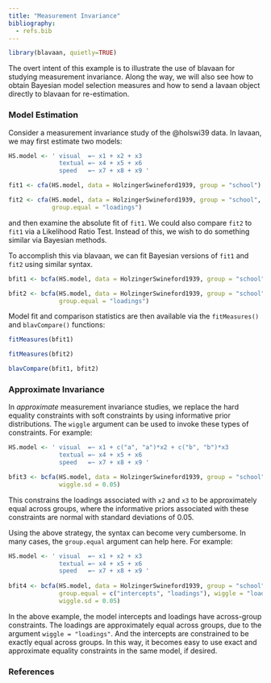 ```yaml
---
title: "Measurement Invariance"
bibliography:
  - refs.bib
---
```


```r
library(blavaan, quietly=TRUE)
```

The overt intent of this example is to illustrate the use of blavaan for studying measurement invariance. Along the way, we will also see how to obtain Bayesian model selection measures and how to send a lavaan object directly to blavaan for re-estimation.


### Model Estimation
Consider a measurement invariance study of the @holswi39 data. In lavaan, we may first estimate two models:

```r
HS.model <- ' visual  =~ x1 + x2 + x3
              textual =~ x4 + x5 + x6
              speed   =~ x7 + x8 + x9 '

fit1 <- cfa(HS.model, data = HolzingerSwineford1939, group = "school")

fit2 <- cfa(HS.model, data = HolzingerSwineford1939, group = "school",
            group.equal = "loadings")
```
and then examine the absolute fit of `fit1`. We could also compare `fit2` to `fit1` via a Likelihood Ratio Test.  Instead of this, we wish to do something similar via Bayesian methods.

To accomplish this via blavaan, we can fit Bayesian versions of `fit1` and `fit2` using similar syntax. 
```r
bfit1 <- bcfa(HS.model, data = HolzingerSwineford1939, group = "school")

bfit2 <- bcfa(HS.model, data = HolzingerSwineford1939, group = "school", 
              group.equal = "loadings")
```

Model fit and comparison statistics are then available via the `fitMeasures()` and `blavCompare()` functions:
```r
fitMeasures(bfit1)

fitMeasures(bfit2)

blavCompare(bfit1, bfit2)
```


### Approximate Invariance
In *approximate* measurement invariance studies, we replace the hard equality constraints with soft constraints by using informative prior distributions. The `wiggle` argument can be used to invoke these types of constraints. For example:

```r
HS.model <- ' visual  =~ x1 + c("a", "a")*x2 + c("b", "b")*x3
              textual =~ x4 + x5 + x6
              speed   =~ x7 + x8 + x9 '

bfit3 <- bcfa(HS.model, data = HolzingerSwineford1939, group = "school", wiggle = c("a", "b"),
              wiggle.sd = 0.05)
```

This constrains the loadings associated with `x2` and `x3` to be approximately equal across groups, where the informative priors associated with these constraints are normal with standard deviations of 0.05.

Using the above strategy, the syntax can become very cumbersome. In many cases, the `group.equal` argument can help here. For example:

```r
HS.model <- ' visual  =~ x1 + x2 + x3
              textual =~ x4 + x5 + x6
              speed   =~ x7 + x8 + x9 '
     
bfit4 <- bcfa(HS.model, data = HolzingerSwineford1939, group = "school",
              group.equal = c("intercepts", "loadings"), wiggle = "loadings",
              wiggle.sd = 0.05)
```

In the above example, the model intercepts and loadings have across-group constraints. The loadings are approximately equal across groups, due to the argument `wiggle = "loadings"`. And the intercepts are constrained to be exactly equal across groups. In this way, it becomes easy to use exact and approximate equality constraints in the same model, if desired.


### References

